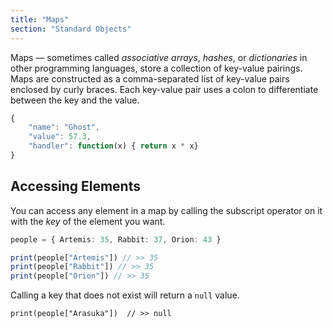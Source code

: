 ```yaml
---
title: "Maps"
section: "Standard Objects"
---
```


Maps — sometimes called _associative arrays_, _hashes_, or _dictionaries_ in other programming languages, store a collection of key-value pairings. Maps are constructed as a comma-separated list of key-value pairs enclosed by curly braces. Each key-value pair uses a colon to differentiate between the key and the value.

```typescript
{
    "name": "Ghost",
    "value": 57.3,
    "handler": function(x) { return x * x}
}
```

## Accessing Elements

You can access any element in a map by calling the subscript operator on it with the _key_ of the element you want.

```typescript
people = { Artemis: 35, Rabbit: 37, Orion: 43 }

print(people["Artemis"]) // >> 35
print(people["Rabbit"]) // >> 35
print(people["Orion"]) // >> 35
```

Calling a key that does not exist will return a `null` value.

```
print(people["Arasuka"])  // >> null
```
